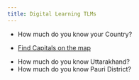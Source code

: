 ```yaml
---
title: Digital Learning TLMs
---
```



+ How much do you know your Country?
- [Find Capitals on the map](https://wordwall.net/resource/75569664)
+ How much do you know Uttarakhand?
+ How much do you know Pauri District?
